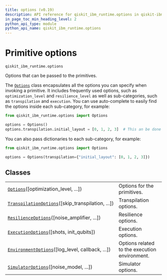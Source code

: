 ```yaml
---
title: options (v0.19)
description: API reference for qiskit_ibm_runtime.options in qiskit-ibm-runtime v0.19
in_page_toc_min_heading_level: 2
python_api_type: module
python_api_name: qiskit_ibm_runtime.options
---
```


<span id="primitive-options-qiskit-ibm-runtime-options" />

<span id="module-qiskit_ibm_runtime.options" />

# Primitive options

`qiskit_ibm_runtime.options`

Options that can be passed to the primitives.

The [`Options`](qiskit_ibm_runtime.options.Options "qiskit_ibm_runtime.options.Options") class encapsulates all the options you can specify when invoking a primitive. It includes frequently used options, such as `optimization_level` and `resilience_level` as well as sub-categories, such as `transpilation` and `execution`. You can use auto-complete to easily find the options inside each sub-category, for example:

```python
from qiskit_ibm_runtime.options import Options

options = Options()
options.transpilation.initial_layout = [0, 1, 2, 3]  # This an be done using auto-complete
```

You can also pass dictionaries to each sub-category, for example:

```python
from qiskit_ibm_runtime.options import Options

options = Options(transpilation={"initial_layout": [0, 1, 2, 3]})
```

## Classes

|                                                                                                                                                          |                                               |
| -------------------------------------------------------------------------------------------------------------------------------------------------------- | --------------------------------------------- |
| [`Options`](qiskit_ibm_runtime.options.Options "qiskit_ibm_runtime.options.Options")(\[optimization\_level, ...])                                        | Options for the primitives.                   |
| [`TranspilationOptions`](qiskit_ibm_runtime.options.TranspilationOptions "qiskit_ibm_runtime.options.TranspilationOptions")(\[skip\_transpilation, ...]) | Transpilation options.                        |
| [`ResilienceOptions`](qiskit_ibm_runtime.options.ResilienceOptions "qiskit_ibm_runtime.options.ResilienceOptions")(\[noise\_amplifier, ...])             | Resilience options.                           |
| [`ExecutionOptions`](qiskit_ibm_runtime.options.ExecutionOptions "qiskit_ibm_runtime.options.ExecutionOptions")(\[shots, init\_qubits])                  | Execution options.                            |
| [`EnvironmentOptions`](qiskit_ibm_runtime.options.EnvironmentOptions "qiskit_ibm_runtime.options.EnvironmentOptions")(\[log\_level, callback, ...])      | Options related to the execution environment. |
| [`SimulatorOptions`](qiskit_ibm_runtime.options.SimulatorOptions "qiskit_ibm_runtime.options.SimulatorOptions")(\[noise\_model, ...])                    | Simulator options.                            |

